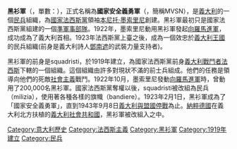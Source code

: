 {{Expand English|Blackshirts}}
{{About|義大利的一個法西斯組織}}
{{Infobox Government agency
|agency_name   = 國家安全義勇軍<br />{{small|{{lang|it|''Milizia Volontaria per la Sicurezza Nazionale''}}}}
|type          = 組織
|nativename    = 
|nativename_a  =
|nativename_r  =
|logo          = 
|logo_width    = 	
|seal          = CCNN41.svg
|seal_width    = 150px
|seal_caption  = MVSN insignia, helmet stencil version
|picture       = March on Rome 1922 - Mussolini.jpg
|picture_width = 250px
|picture_caption = 墨索里尼與黑衫軍在[[向羅馬進軍|向羅馬進軍]]，1922年10月28日
|minister1_name  = [[本尼托·墨索里尼|本尼托·墨索里尼]]
|minister1_pfo   = [[Duce|領袖]]
|formed        = 1923年3月23日
|preceding1    = ''[[義大利戰鬥者法西斯|義大利戰鬥者法西斯]]''
|preceding2    =
|succeding1    = {{link-en|National Republican Guard (Italy)|義大利國民警衛隊}}
|dissolved     = 1943年12月8日
|superseding   = 
|jurisdiction  = {{flagicon |Kingdom of Italy}} [[義大利王國|義大利王國]]
|headquarters  = [[羅馬|羅馬]]
|region_code   =
|employees     = 1,000,000名成員
|agency_type   = [[準軍事部隊|準軍事部隊]]、[[國家憲兵|國家憲兵]]
|parent_agency = [[File:Flag_of_the_National_Fascist_Party_(PNF).svg|26px]] [[國家法西斯黨|國家法西斯黨]]
|budget        =
|keydocument1  =
|website       =
|footnotes     =
}}
{{Fascism}}
'''黑衫軍'''（{{lang-it|Camicie Nere}}，單數：{{lang|it|Camicia Nera}}），正式名稱為'''國家安全義勇軍'''（{{lang-it|Milizia Volontaria per la Sicurezza Nazionale}}，簡稱MVSN），是[[義大利|義大利]]的一個[[民兵|民兵]]組織，為[[國家法西斯黨|國家法西斯黨]]領袖[[本尼托·墨索里尼|本尼托·墨索里尼]]創建。黑衫軍最初只是國家法西斯黨組建的一個[[準軍事部隊|準軍事部隊]]。1922年，墨索里尼動用黑衫軍發起[[向羅馬進軍|向羅馬進軍]]，成功成為了義大利首相。1923年法西斯黨上臺之後，成為一個效忠於[[義大利王國|義大利王國]]的民兵組織(前身是義大利詩人[[鄧南遮|鄧南遮]]的武裝力量支持者)。

黑衫軍的前身是squadristi，於1919年建立，為國家法西斯黨前身[[義大利戰鬥者法西斯|義大利戰鬥者法西斯]]下轄的一個組織。這個組織由許多對現狀不滿的前士兵組成。他們的任務是領導向他們的死敵[[社會主義|社會主義]]戰鬥。1922年10月，墨索里尼發動[[向羅馬進軍|向羅馬進軍]]時，曾動用了200,000名黑衫軍。國家法西斯黨奪權以後，squadristi被改組為民兵（milizia），使用著各種各樣的旗幟（bandiere）。1923年2月1日，黑衫軍成為了「國家安全義勇軍」，直到1943年9月8日[[義大利與盟國停戰|義大利與盟國停戰]]為止。[[納粹德國|納粹德國]]在義大利北方扶植的[[義大利社會共和國|義大利社會共和國]]，黑衫軍被改組入{{link-en|義大利國民警衛隊|National Republican Guard (Italy)}}之中。

[[Category:意大利歷史|Category:意大利歷史]]
[[Category:法西斯主義|Category:法西斯主義]]
[[Category:黑衫軍|Category:黑衫軍]]
[[Category:1919年建立|Category:1919年建立]]
[[Category:民兵|Category:民兵]]
